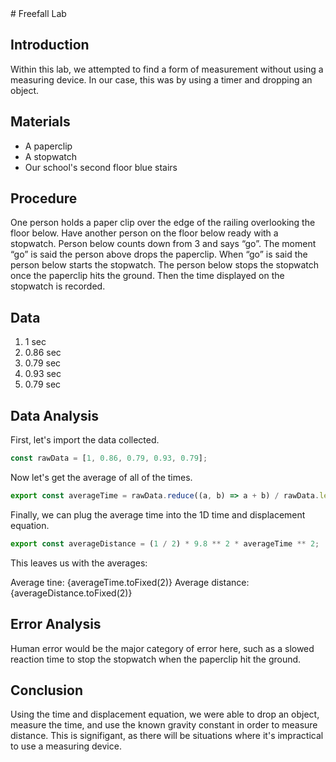 
<Layout>
# Freefall Lab

## Introduction

Within this lab, we attempted to find a form of measurement without using a measuring device. In our case, this was by using a timer and dropping an object.

## Materials

- A paperclip
- A stopwatch
- Our school's second floor blue stairs

## Procedure

One person holds a paper clip over the edge of the railing overlooking the floor below. Have another person on the floor below ready with a stopwatch. Person below counts down from 3 and says “go”. The moment “go” is said the person above drops the paperclip. When “go” is said the person below starts the stopwatch. The person below stops the stopwatch once the paperclip hits the ground. Then the time displayed on the stopwatch is recorded.

## Data

1. 1 sec
2. 0.86 sec
3. 0.79 sec
4. 0.93 sec
5. 0.79 sec

## Data Analysis

First, let's import the data collected.

```ts
const rawData = [1, 0.86, 0.79, 0.93, 0.79];
```

Now let's get the average of all of the times.

```ts
export const averageTime = rawData.reduce((a, b) => a + b) / rawData.length;
```

Finally, we can plug the average time into the 1D time and displacement equation.

```ts
export const averageDistance = (1 / 2) * 9.8 ** 2 * averageTime ** 2;
```

This leaves us with the averages:

Average tine: {averageTime.toFixed(2)}
Average distance: {averageDistance.toFixed(2)}

## Error Analysis

Human error would be the major category of error here, such as a slowed reaction time to stop the stopwatch when the paperclip hit the ground.

## Conclusion

Using the time and displacement equation, we were able to drop an object, measure the time, and use the known gravity constant in order to measure distance. This is signifigant, as there will be situations where it's impractical to use a measuring device.

</Layout>
